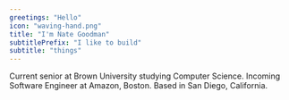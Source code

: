 ```yaml
---
greetings: "Hello"
icon: "waving-hand.png"
title: "I'm Nate Goodman"
subtitlePrefix: "I like to build"
subtitle: "things"
---
```


Current senior at Brown University studying Computer Science.
Incoming Software Engineer at Amazon, Boston. Based in San Diego, California.
